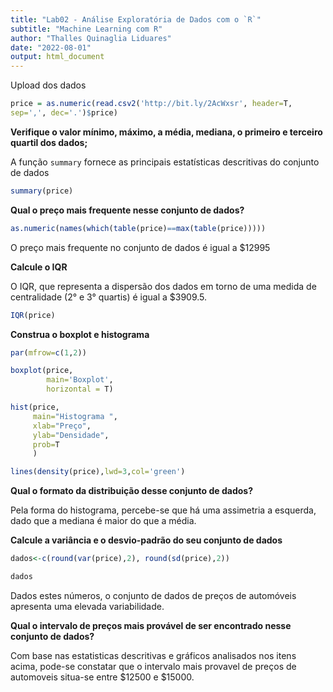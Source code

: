 ---
title: "Lab02 - Análise Exploratória de Dados com o `R`"
subtitle: "Machine Learning com R"
author: "Thalles Quinaglia Liduares"
date: "2022-08-01"
output: html_document
---

Upload dos dados 

```{r}

price = as.numeric(read.csv2('http://bit.ly/2AcWxsr', header=T,
sep=',', dec='.')$price)

```

**Verifique o valor mínimo, máximo, a média, mediana, o primeiro e terceiro quartil dos dados;**

A função `summary` fornece as principais estatísticas descritivas do conjunto de dados


```{r}

summary(price)

```
**Qual o preço mais frequente nesse conjunto de dados?** 

```{r}

as.numeric(names(which(table(price)==max(table(price)))))
```
O preço mais frequente no conjunto de dados é igual a $12995 

**Calcule o IQR**

O IQR, que representa a dispersão dos dados em torno de uma medida de centralidade 
(2° e 3° quartis) é igual a $3909.5.

```{r}

IQR(price)

```
**Construa o boxplot e histograma**

```{r}
par(mfrow=c(1,2)) 

boxplot(price,
        main='Boxplot',
        horizontal = T)

hist(price,
     main="Histograma ",
     xlab="Preço",
     ylab="Densidade",
     prob=T
     )

lines(density(price),lwd=3,col='green')
```


**Qual o formato da distribuição desse conjunto de dados?**

Pela forma do histograma, percebe-se que há uma assimetria a esquerda, dado que a
mediana é maior do que a média. 

**Calcule a variância e o desvio-padrão do seu conjunto de dados**


```{r}

dados<-c(round(var(price),2), round(sd(price),2))

dados

```

Dados estes números, o conjunto de dados de preços de automóveis apresenta uma 
elevada variabilidade.

**Qual o intervalo de preços mais provável de ser encontrado nesse conjunto de dados?**

Com base nas estatisticas descritivas e gráficos analisados nos itens acima, pode-se 
constatar que o intervalo mais provavel de preços de automoveis situa-se entre 
\$12500 e \$15000.
